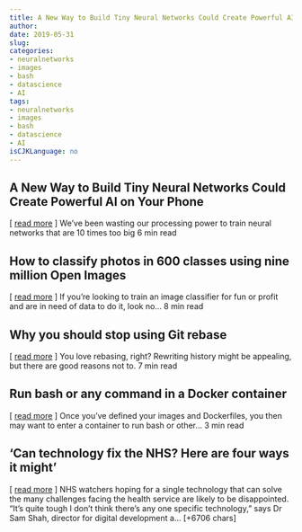 ```yaml
---
title: A New Way to Build Tiny Neural Networks Could Create Powerful AI on Your Phone   
author: 
date: 2019-05-31
slug: 
categories: 
- neuralnetworks
- images
- bash
- datascience
- AI
tags: 
- neuralnetworks
- images
- bash
- datascience
- AI
isCJKLanguage: no 
---
```


## A New Way to Build Tiny Neural Networks Could Create Powerful AI on Your Phone   
[ <a href="https://medium.com/@MITTechReview/a-new-way-to-build-tiny-neural-networks-could-create-powerful-ai-on-your-phone-6a8d7f54874d" target="_blank">read more</a> ] 
  We've been wasting our processing power to train neural networks that are 10 times too big 6 min read 




## How to classify photos in 600 classes using nine million Open Images   
[ <a href="https://medium.com/@aleksey.bilogur/how-to-classify-photos-in-600-classes-using-nine-million-open-images-65847da1a319" target="_blank">read more</a> ] 
  If you're looking to train an image classifier for fun or profit and are in need of data to do it, look no… 8 min read 




## Why you should stop using Git rebase   
[ <a href="https://medium.com/@fredrikmorken/why-you-should-stop-using-git-rebase-5552bee4fed1" target="_blank">read more</a> ] 
  You love rebasing, right? Rewriting history might be appealing, but there are good reasons not to. 7 min read 




## Run bash or any command in a Docker container   
[ <a href="https://medium.com/@ryanwhocodes/run-bash-or-any-command-in-a-docker-container-9a1e7f0ec204" target="_blank">read more</a> ] 
  Once you've defined your images and Dockerfiles, you then may want to enter a container to run bash or other… 3 min read 




## 'Can technology fix the NHS? Here are four ways it might' 
 [ <a href="https://www.zdnet.com/article/can-technology-fix-the-nhs-here-are-four-ways-it-might/" target="_blank">read more</a> ]
NHS watchers hoping for a single technology that can solve the many challenges facing the health service are likely to be disappointed.
"It's quite tough I don't think there's any one specific technology," says Dr Sam Shah, director for digital development a… [+6706 chars] 


